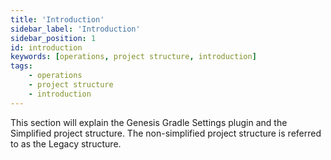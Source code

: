 ```yaml
---
title: 'Introduction'
sidebar_label: 'Introduction'
sidebar_position: 1
id: introduction
keywords: [operations, project structure, introduction]
tags:
    - operations
    - project structure
    - introduction
---
```


This section will explain the Genesis Gradle Settings plugin and the Simplified project structure. The non-simplified project structure is referred to as the Legacy structure.

